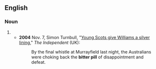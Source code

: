 ==English==

===Noun===
{{en-noun|head=[[bitter]] [[pill]]}}

# {{alternative form of|bitter pill to swallow}}
#* '''2004''' Nov. 7, Simon Turnbull, "[http://www.independent.co.uk/sport/rugby/rugby-union/young-scots-give-williams-a-silver-lining-532366.html Young Scots give Williams a silver lining]," ''The Independent'' (UK):  
#*: By the final whistle at Murrayfield last night, the Australians were choking back the '''bitter pill''' of disappointment and defeat.